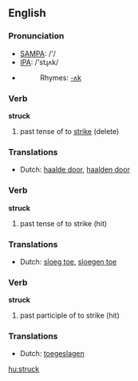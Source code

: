 ==English==

{{rank|wrong|afraid|merely|648|struck|man's|write|caught}}

===Pronunciation===
*[[w:SAMPA|SAMPA]]: /'/
*[[w:IPA|IPA]]: /'stɻʌk/
*{{audio|en-us-struck.ogg|Audio (US)}}
*:Rhymes: [[Rhymes:English:-ʌk|-ʌk]]

===Verb===
'''struck'''
# past tense of to [[strike]] (delete)

===Translations===
*Dutch: [[haalde door]], [[haalden door]]

===Verb===
'''struck'''
# past tense of to strike (hit)

===Translations===
*Dutch: [[sloeg toe]], [[sloegen toe]]

===Verb===
'''struck'''
# past participle of to strike (hit)

===Translations===
*Dutch: [[toegeslagen]]

[[hu:struck]]